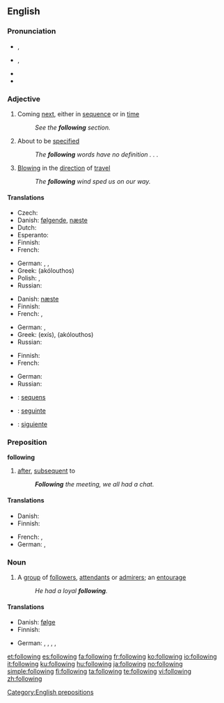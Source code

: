 ==English==

{{rank|business|mean|manner|385|following|fell|different|care}}

===Pronunciation===
* {{a|RP}} {{IPA|/ˈfɒləʊɪŋ/}}, {{SAMPA|/"fQl@UIN/}}
* {{a|GenAm}} {{IPA|/ˈfɑloʊɪŋ/}}, {{SAMPA|/"fAloUIN/}}
* {{audio|en-us-following.ogg|Audio (US)}}
* {{hyphenation|fol|low|ing}}

===Adjective===
{{en-adj|-}}

# Coming [[next]], either in [[sequence]] or in [[time]]
#: ''See the '''following''' section.''
# About to be [[specified]]
#: ''The '''following''' words have no definition . . .''
# {{context|of a wind}} [[blowing|Blowing]] in the [[direction]] of [[travel]]
#: ''The '''following''' wind sped us on our way.''

====Translations====
{{trans-top|next in sequence or time}}
* Czech: {{t-|cs|následující}}
* Danish: [[følgende]], [[næste]]
* Dutch: {{t+|nl|volgende}}
* Esperanto: {{t|eo|sekvinta}}
* Finnish: {{t+|fi|seuraava}}
* French: {{t+|fr|suivant}}
{{trans-mid}}
* German: {{t+|de|folgend}}, {{t+|de|anschließend}}, {{t+|de|nachstehend}}
* Greek: {{t|el|ακόλουθος|m|sc=Grek}} (akólouthos)
* Polish: {{t|pl|następny|m}},  {{t|pl|następujący|m}}
* Russian: {{t+|ru|следующий|tr=sl'édujuš'ij|sc=Cyrl}}
{{trans-bottom}}

{{trans-top|to be specified}}
* Danish: [[næste]]
* Finnish: {{t+|fi|seuraava}}
* French: {{t+|fr|suivant}}, {{t|fr|ci-après}}
{{trans-mid}}
* German: {{t+|de|folgend}}, {{t+|de|nachstehend}}
* Greek: {{t+|el|εξής|sc=Grek}} (exís), {{t|el|ακόλουθος|m|sc=Grek}} (akólouthos)
* Russian: {{t+|ru|следующий|tr=sl'édujuš'ij|sc=Cyrl}}
{{trans-bottom}}

{{trans-top|wind blowing in the direction of travel}}
* Finnish: {{t|fi|myötäinen}}
* French: {{t+|fr|favorable}}
{{trans-mid}}
* German: {{t+|de|folgend}}
* Russian: {{t|ru|попутный|tr=popútnyj|sc=Cyrl}}
{{trans-bottom}}

{{checktrans-top}}
* {{ttbc|Latin}}: [[sequens]]
* {{ttbc|Portuguese}}: [[seguinte]]
* {{ttbc|Spanish}}: [[siguiente]]
{{trans-mid}}
{{checktrans-bottom}}

===Preposition===
'''following'''

# [[after]], [[subsequent]] to
#: '' '''Following''' the meeting, we all had a chat.''

====Translations====
{{trans-top|subsequent to}}
* Danish: {{t+|da|efter}}
* Finnish: {{t+|fi|jälkeen}}
{{trans-mid}}
* French: {{t+|fr|après}}, {{t|fr|postérieurement à}}
* German: {{t+|de|folgend}}, {{t+|de|nach}}
{{trans-bottom}}

===Noun===
{{en-noun}}

# A [[group]] of [[follower]]s, [[attendant]]s or [[admirer]]s; an [[entourage]]
#: ''He had a loyal '''following'''.''

====Translations====
{{trans-top|group of followers}}
* Danish: [[følge]] {{n}}
* Finnish: {{t|fi|kannattajakunta}}
{{trans-mid}}
* German: {{t+|de|Anhänger|f|p}}, {{t+|de|Anhängerschaft|f}}, {{t+|de|Gefolge|n}}, {{t-|de|Gefolgschaft|f}}, {{t+|de|Fangemeinde|f}}
{{trans-bottom}}

[[Category:English prepositions]]

[[et:following]]
[[es:following]]
[[fa:following]]
[[fr:following]]
[[ko:following]]
[[io:following]]
[[it:following]]
[[ku:following]]
[[hu:following]]
[[ja:following]]
[[no:following]]
[[simple:following]]
[[fi:following]]
[[ta:following]]
[[te:following]]
[[vi:following]]
[[zh:following]]